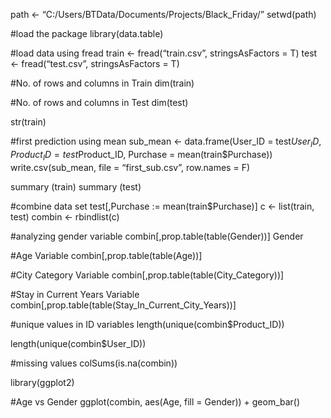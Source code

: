 path <- "C:/Users/BTData/Documents/Projects/Black_Friday/"
setwd(path)

#load the package
library(data.table)

#load data using fread
train <- fread("train.csv", stringsAsFactors = T)
test <- fread("test.csv", stringsAsFactors = T)

#No. of rows and columns in Train
dim(train)

#No. of rows and columns in Test
dim(test)

str(train)

#first prediction using mean
sub_mean <- data.frame(User_ID = test$User_ID, Product_ID = test$Product_ID, Purchase = mean(train$Purchase))
write.csv(sub_mean, file = "first_sub.csv", row.names = F)

summary (train)
summary (test)

#combine data set
test[,Purchase := mean(train$Purchase)]
c <- list(train, test)
combin <- rbindlist(c)

#analyzing gender variable
combin[,prop.table(table(Gender))] Gender


#Age Variable
combin[,prop.table(table(Age))]


#City Category Variable
combin[,prop.table(table(City_Category))]

#Stay in Current Years Variable
combin[,prop.table(table(Stay_In_Current_City_Years))]

#unique values in ID variables
length(unique(combin$Product_ID))

length(unique(combin$User_ID))

#missing values
colSums(is.na(combin))


library(ggplot2)

#Age vs Gender
ggplot(combin, aes(Age, fill = Gender)) + geom_bar()
